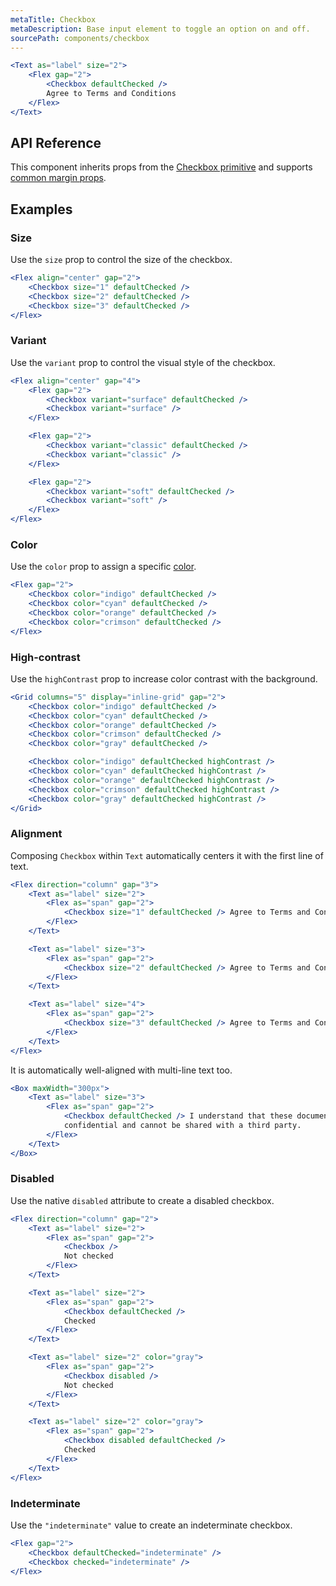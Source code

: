 ```yaml
---
metaTitle: Checkbox
metaDescription: Base input element to toggle an option on and off.
sourcePath: components/checkbox
---
```


```jsx live=true
<Text as="label" size="2">
	<Flex gap="2">
		<Checkbox defaultChecked />
		Agree to Terms and Conditions
	</Flex>
</Text>
```

## API Reference

This component inherits props from the [Checkbox primitive](/primitives/docs/components/checkbox) and supports [common margin props](/themes/docs/overview/layout#margin-props).

<ThemesPropsTable defs="checkboxPropDefs" />

## Examples

### Size

Use the `size` prop to control the size of the checkbox.

```jsx live=true
<Flex align="center" gap="2">
	<Checkbox size="1" defaultChecked />
	<Checkbox size="2" defaultChecked />
	<Checkbox size="3" defaultChecked />
</Flex>
```

### Variant

Use the `variant` prop to control the visual style of the checkbox.

```jsx live=true
<Flex align="center" gap="4">
	<Flex gap="2">
		<Checkbox variant="surface" defaultChecked />
		<Checkbox variant="surface" />
	</Flex>

	<Flex gap="2">
		<Checkbox variant="classic" defaultChecked />
		<Checkbox variant="classic" />
	</Flex>

	<Flex gap="2">
		<Checkbox variant="soft" defaultChecked />
		<Checkbox variant="soft" />
	</Flex>
</Flex>
```

### Color

Use the `color` prop to assign a specific [color](/themes/docs/theme/color).

```jsx live=true
<Flex gap="2">
	<Checkbox color="indigo" defaultChecked />
	<Checkbox color="cyan" defaultChecked />
	<Checkbox color="orange" defaultChecked />
	<Checkbox color="crimson" defaultChecked />
</Flex>
```

### High-contrast

Use the `highContrast` prop to increase color contrast with the background.

```jsx live=true
<Grid columns="5" display="inline-grid" gap="2">
	<Checkbox color="indigo" defaultChecked />
	<Checkbox color="cyan" defaultChecked />
	<Checkbox color="orange" defaultChecked />
	<Checkbox color="crimson" defaultChecked />
	<Checkbox color="gray" defaultChecked />

	<Checkbox color="indigo" defaultChecked highContrast />
	<Checkbox color="cyan" defaultChecked highContrast />
	<Checkbox color="orange" defaultChecked highContrast />
	<Checkbox color="crimson" defaultChecked highContrast />
	<Checkbox color="gray" defaultChecked highContrast />
</Grid>
```

### Alignment

Composing `Checkbox` within `Text` automatically centers it with the first line of text.

```jsx live="true"
<Flex direction="column" gap="3">
	<Text as="label" size="2">
		<Flex as="span" gap="2">
			<Checkbox size="1" defaultChecked /> Agree to Terms and Conditions
		</Flex>
	</Text>

	<Text as="label" size="3">
		<Flex as="span" gap="2">
			<Checkbox size="2" defaultChecked /> Agree to Terms and Conditions
		</Flex>
	</Text>

	<Text as="label" size="4">
		<Flex as="span" gap="2">
			<Checkbox size="3" defaultChecked /> Agree to Terms and Conditions
		</Flex>
	</Text>
</Flex>
```

It is automatically well-aligned with multi-line text too.

```jsx live="true"
<Box maxWidth="300px">
	<Text as="label" size="3">
		<Flex as="span" gap="2">
			<Checkbox defaultChecked /> I understand that these documents are
			confidential and cannot be shared with a third party.
		</Flex>
	</Text>
</Box>
```

### Disabled

Use the native `disabled` attribute to create a disabled checkbox.

```jsx live="true"
<Flex direction="column" gap="2">
	<Text as="label" size="2">
		<Flex as="span" gap="2">
			<Checkbox />
			Not checked
		</Flex>
	</Text>

	<Text as="label" size="2">
		<Flex as="span" gap="2">
			<Checkbox defaultChecked />
			Checked
		</Flex>
	</Text>

	<Text as="label" size="2" color="gray">
		<Flex as="span" gap="2">
			<Checkbox disabled />
			Not checked
		</Flex>
	</Text>

	<Text as="label" size="2" color="gray">
		<Flex as="span" gap="2">
			<Checkbox disabled defaultChecked />
			Checked
		</Flex>
	</Text>
</Flex>
```

### Indeterminate

Use the `"indeterminate"` value to create an indeterminate checkbox.

```jsx live="true"
<Flex gap="2">
	<Checkbox defaultChecked="indeterminate" />
	<Checkbox checked="indeterminate" />
</Flex>
```
